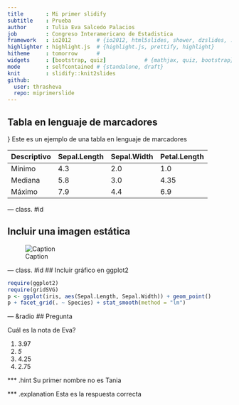 ```yaml
---
title       : Mi primer slidify 
subtitle    : Prueba
author      : Tulia Eva Salcedo Palacios
job         : Congreso Interamericano de Estadistica
framework   : io2012        # {io2012, html5slides, shower, dzslides, ...}
highlighter : highlight.js  # {highlight.js, prettify, highlight}
hitheme     : tomorrow      # 
widgets     : [bootstrap, quiz]            # {mathjax, quiz, bootstrap}
mode        : selfcontained # {standalone, draft}
knit        : slidify::knit2slides
github:
  user: thrasheva
  repo: miprimerslide
---
```


## Tabla en lenguaje de marcadores 
}
Este es un ejemplo de una tabla en lenguaje de marcadores 

Descriptivo | Sepal.Length | Sepal.Width | Petal.Length
------------ | ------------- | ------------| ------------
Mínimo | 4.3 | 2.0 |1.0
Mediana | 5.8 | 3.0 | 4.35
Máximo | 7.9 | 4.4 | 6.9

--- class. #id

## Incluir una imagen estática

![Caption](logousta.png)

--- class. #id
## Incluir gráfico en ggplot2

```r
require(ggplot2)
require(gridSVG)
p <- ggplot(iris, aes(Sepal.Length, Sepal.Width)) + geom_point()
p + facet_grid(. ~ Species) + stat_smooth(method = "lm")
```



--- &radio
## Pregunta 

Cuál es la nota de Eva?

1. 3.97
2. _5_
3. 4.25
4. 2.75

*** .hint
Su primer nombre no es Tania

*** .explanation
Esta es la respuesta correcta

